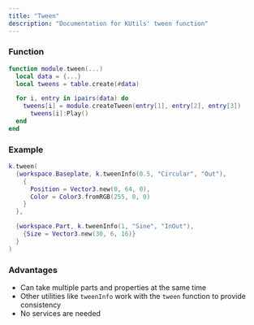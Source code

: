 ```yaml
---
title: "Tween"
description: "Documentation for KUtils' tween function"
---
```


### Function

```lua
function module.tween(...)
  local data = {...}
  local tweens = table.create(#data)

  for i, entry in ipairs(data) do
    tweens[i] = module.createTween(entry[1], entry[2], entry[3])
      tweens[i]:Play()
  end
end
```

### Example

```lua
k.tween(
  {workspace.Baseplate, k.tweenInfo(0.5, "Circular", "Out"),
    {
      Position = Vector3.new(0, 64, 0),
      Color = Color3.fromRGB(255, 0, 0)
    }
  },

  {workspace.Part, k.tweenInfo(1, "Sine", "InOut"),
    {Size = Vector3.new(30, 6, 16)}
  }
)
```

### Advantages

* Can take multiple parts and properties at the same time
* Other utilities like `tweenInfo` work with the
  `tween` function to provide consistency
* No services are needed